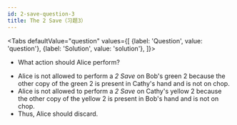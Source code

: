 ```yaml
---
id: 2-save-question-3
title: The 2 Save（习题3）
---
```



<BeginnersGuideProgress id="2-save-question-3" />

<!-- lint disable no-undefined-references -->

<Tabs
  defaultValue="question"
  values={[
    {label: 'Question', value: 'question'},
    {label: 'Solution', value: 'solution'},
  ]}>
<TabItem value="question">

- What action should Alice perform?

</TabItem>
<TabItem value="solution">

- Alice is not allowed to perform a _2 Save_ on Bob's green 2 because the other copy of the green 2 is present in Cathy's hand and is not on chop.
- Alice is not allowed to perform a _2 Save_ on Cathy's yellow 2 because the other copy of the yellow 2 is present in Bob's hand and is not on chop.
- Thus, Alice should discard.

</TabItem>
</Tabs>

<TwoSaveQuestion3 />

